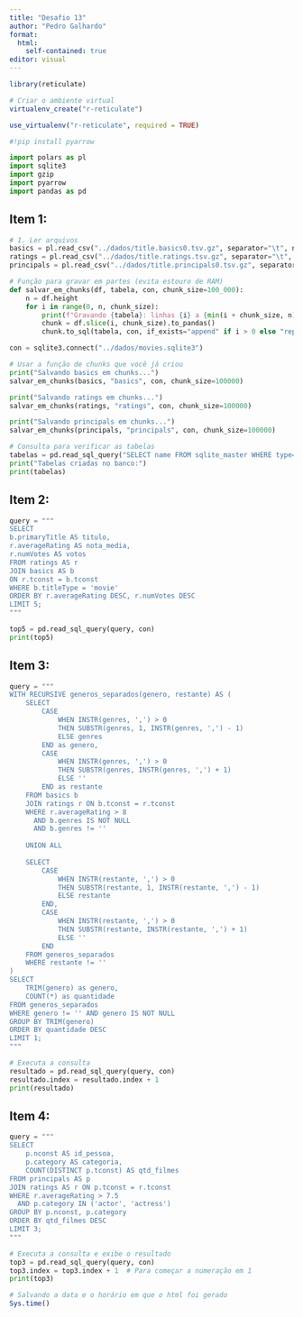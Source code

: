 ---
title: "Desafio 13"
author: "Pedro Galhardo"
format: 
  html:
    self-contained: true
editor: visual
---

```{r}
library(reticulate)

# Criar o ambiente virtual
virtualenv_create("r-reticulate")
```

```{r}
use_virtualenv("r-reticulate", required = TRUE)
```

```{python}
#!pip install pyarrow
```

```{python}
import polars as pl
import sqlite3
import gzip 
import pyarrow
import pandas as pd
```

## Item 1:

```{python}
# 1. Ler arquivos
basics = pl.read_csv("../dados/title.basics0.tsv.gz", separator="\t", null_values="\\N")
ratings = pl.read_csv("../dados/title.ratings.tsv.gz", separator="\t", null_values="\\N")
principals = pl.read_csv("../dados/title.principals0.tsv.gz", separator="\t", null_values="\\N")
```

```{python}
# Função para gravar em partes (evita estouro de RAM)
def salvar_em_chunks(df, tabela, con, chunk_size=100_000):
    n = df.height
    for i in range(0, n, chunk_size):
        print(f"Gravando {tabela}: linhas {i} a {min(i + chunk_size, n)}")
        chunk = df.slice(i, chunk_size).to_pandas()
        chunk.to_sql(tabela, con, if_exists="append" if i > 0 else "replace", index=False)
```

```{python}
con = sqlite3.connect("../dados/movies.sqlite3")

# Usar a função de chunks que você já criou
print("Salvando basics em chunks...")
salvar_em_chunks(basics, "basics", con, chunk_size=100000)

print("Salvando ratings em chunks...")
salvar_em_chunks(ratings, "ratings", con, chunk_size=100000)

print("Salvando principals em chunks...")
salvar_em_chunks(principals, "principals", con, chunk_size=100000)

# Consulta para verificar as tabelas
tabelas = pd.read_sql_query("SELECT name FROM sqlite_master WHERE type='table';", con)
print("Tabelas criadas no banco:")
print(tabelas)
```

## Item 2:

```{python}
query = """
SELECT
b.primaryTitle AS titulo,
r.averageRating AS nota_media,
r.numVotes AS votos
FROM ratings AS r
JOIN basics AS b
ON r.tconst = b.tconst
WHERE b.titleType = 'movie'
ORDER BY r.averageRating DESC, r.numVotes DESC
LIMIT 5;
"""

top5 = pd.read_sql_query(query, con)
print(top5)
```

## Item 3:

```{python}
query = """
WITH RECURSIVE generos_separados(genero, restante) AS (
    SELECT 
        CASE 
            WHEN INSTR(genres, ',') > 0 
            THEN SUBSTR(genres, 1, INSTR(genres, ',') - 1)
            ELSE genres
        END as genero,
        CASE 
            WHEN INSTR(genres, ',') > 0 
            THEN SUBSTR(genres, INSTR(genres, ',') + 1)
            ELSE ''
        END as restante
    FROM basics b
    JOIN ratings r ON b.tconst = r.tconst
    WHERE r.averageRating > 8
      AND b.genres IS NOT NULL
      AND b.genres != ''
    
    UNION ALL
    
    SELECT
        CASE 
            WHEN INSTR(restante, ',') > 0 
            THEN SUBSTR(restante, 1, INSTR(restante, ',') - 1)
            ELSE restante
        END,
        CASE 
            WHEN INSTR(restante, ',') > 0 
            THEN SUBSTR(restante, INSTR(restante, ',') + 1)
            ELSE ''
        END
    FROM generos_separados
    WHERE restante != ''
)
SELECT 
    TRIM(genero) as genero,
    COUNT(*) as quantidade
FROM generos_separados
WHERE genero != '' AND genero IS NOT NULL
GROUP BY TRIM(genero)
ORDER BY quantidade DESC
LIMIT 1;
"""

# Executa a consulta
resultado = pd.read_sql_query(query, con)
resultado.index = resultado.index + 1
print(resultado)
```

## Item 4:

```{python}
query = """
SELECT 
    p.nconst AS id_pessoa,
    p.category AS categoria,
    COUNT(DISTINCT p.tconst) AS qtd_filmes
FROM principals AS p
JOIN ratings AS r ON p.tconst = r.tconst
WHERE r.averageRating > 7.5
  AND p.category IN ('actor', 'actress')
GROUP BY p.nconst, p.category
ORDER BY qtd_filmes DESC
LIMIT 3;
"""

# Executa a consulta e exibe o resultado
top3 = pd.read_sql_query(query, con)
top3.index = top3.index + 1  # Para começar a numeração em 1
print(top3)
```

```{r}
# Salvando a data e o horário em que o html foi gerado
Sys.time()
```
